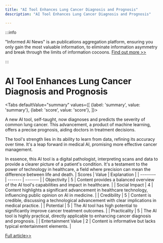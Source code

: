 ```yaml
---
title: "AI Tool Enhances Lung Cancer Diagnosis and Prognosis"
description: "AI Tool Enhances Lung Cancer Diagnosis and Prognosis"

---
```



:::info

"Informed AI News" is an publications aggregation platform, ensuring you only gain the most valuable information, to eliminate information asymmetry and break through the limits of information cocoons.  [Find out more >>](/)

:::

# AI Tool Enhances Lung Cancer Diagnosis and Prognosis


<Tabs
	defaultValue="summary"
	values={[
	{label: 'summary', value: 'summary'},
	{label: 'score', value: 'score'},
]}>
<TabItem value="summary">


A new AI tool, self-taught, now diagnoses and predicts the severity of common lung cancer. This advancement, a product of machine learning, offers a precise prognosis, aiding doctors in treatment decisions.

The tool's strength lies in its ability to learn from data, refining its accuracy over time. It's a leap forward in medical AI, promising more effective cancer management.

In essence, this AI tool is a digital pathologist, interpreting scans and data to provide a clearer picture of a patient's condition. It's a testament to the power of technology in healthcare, a field where precision can mean the difference between life and death.
</TabItem>
<TabItem value="score">
	| Scores     | Value   | Explanation |
	| -------- | ------- | ------- |
	| Objectivity  | 5    | Content provides a balanced overview of the AI tool's capabilities and impact in healthcare.    |
	| Social Impact | 4     | Content highlights a significant advancement in healthcare technology, influencing public opinion on AI in medicine.    |
	| Credibility    | 5    | Content is credible, discussing a technological advancement with clear implications in medical practice.    |
	| Potential    | 5    | The AI tool has high potential to significantly improve cancer treatment outcomes.    |
	| Practicality    | 5    | The AI tool is highly practical, directly applicable to enhancing cancer diagnosis and prognosis.    |
	| Entertainment Value    | 2    | Content is informative but lacks typical entertainment elements.    |
</TabItem>
</Tabs>

[Full article>>](https://medicalxpress.com/news/2024-06-taught-ai-tool-severity-common.html)

